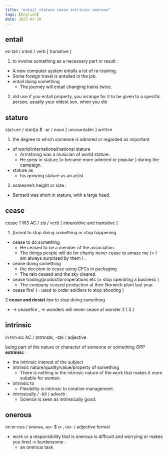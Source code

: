 ```yaml
---
title: "entail stature cease intrinsic onerous"
tags: [English]
date: 2023-03-30
---
```


## entail

en‧tail  / ɪnteɪl /   verb  [ transitive ] 

1. to involve something as a necessary part or result :  
  - A new computer system entails a lot of re-training. 
  - Some foreign travel is entailed in the job. 
  - entail doing something 
    - The journey will entail changing trains twice. 
2. old use   if you entail property, you arrange for it to be given to a specific person, usually your oldest son, when you die 
 
## stature

stat‧ure  / stætʃə  $  -ər /   noun  [ uncountable ]   written 

1. the degree to which someone is admired or regarded as important 
  - of world/international/national stature 
    - Armstrong was a musician of world stature. 
    - He  grew in stature    (= became more admired or popular )  during the campaign. 
  - stature as 
    - his growing stature as an artist 
2. someone’s height or size :  
  - Bernard was short in stature, with a large head. 

## cease

cease 1   W3   AC  / sis /   verb  [ intransitive and transitive ] 

1. *formal*  to stop doing something or stop happening 
  - cease to do something 
	- He ceased to be a member of the association. 
	- The things people will do for charity  never cease to amaze me  (= I am always surprised by them ) . 
  - cease doing something 
	- the decision to cease using CFCs in packaging 
	- The rain ceased and the sky cleared. 
  - cease trading/production/operations etc  (= stop operating a business ) 
	- The company ceased production at their Norwich plant last year. 
  - cease fire!  (= used to order soldiers to stop shooting ) 

2 **cease and desist**   *law*   to stop doing something 
   - →   ceasefire , →  wonders will never cease  at  wonder 2 ( 5 ) 

## intrinsic

in‧trin‧sic   AC  / ɪntrɪnsɪk, -zɪk /   adjective 

being part of the nature or character of someone or something  *OPP*  **extrinsic** :  
  - the  intrinsic interest  of the subject 
  - intrinsic nature/quality/value/property of something 
	- There is nothing in the intrinsic nature of the work that makes it more suitable for women. 
  - intrinsic to 
	- Flexibility is intrinsic to creative management. 
- intrinsically  / -kli /   adverb :  
  - Science is seen as intrinsically good. 
 
## onerous

on‧er‧ous  / ɒnərəs, əʊ-  $  ɑ-, oʊ- /   adjective   formal 

- work or a responsibility that is onerous is difficult and worrying or makes you tired  →  burdensome :  
	- an  onerous task 